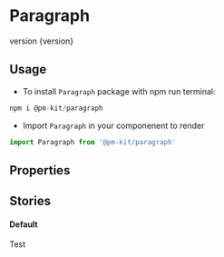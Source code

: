 
<Meta title="Design System|Paragraph" componenent={Paragraph} />

# Paragraph
<Subtitle>
version {version}
</Subtitle>

## Usage
* To install `Paragraph` package with npm run terminal:

```jsx
npm i @pm-kit/paragraph
```
* Import `Paragraph` in your componenent to render

```jsx
import Paragraph from '@pm-kit/paragraph'
```

## Properties 

<Props of={Paragraph} />

## Stories

#### Default
<Preview>
<Story name="Default">
  <Paragraph>Test</Paragraph>
</Story>
</Preview>
